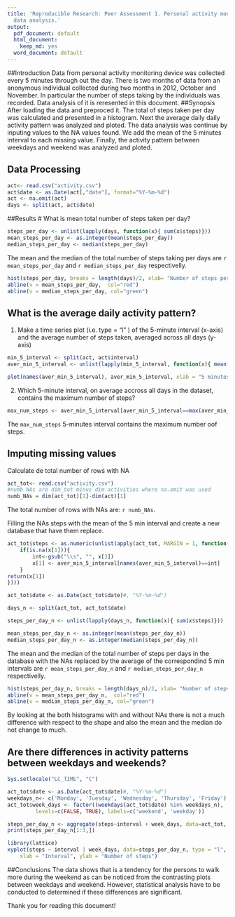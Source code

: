 ```yaml
---
title: 'Reproducible Research: Peer Assessment 1. Personal activity monitoring device
  data analysis.'
output:
  pdf_document: default
  html_document:
    keep_md: yes
  word_document: default
---
```

##Introduction
Data from personal activity monitoring device was collected every 5 minutes through out the day. There is two months of data from an anonymous individual collected during two months in 2012,  October and November. In particular the number of steps taking by the individuals was recorded. Data analysis of it is reresented in this document.
##Synopsis
After loading the data and preproced it. The total of steps taken per day was calculated and presented in a histogram. Next the average daily daily activity pattern was analyzed and ploted. The data analysis was continue by inputing values to the NA values found. We add the mean of the 5 minutes interval to each missing value. Finally, the activity pattern between weekdays and weekend was analyzed and ploted.

## Data Processing
```r
act<- read.csv("activity.csv")
act$date <- as.Date(act[,"date"], format="%Y-%m-%d")
act <- na.omit(act)
days <- split(act, act$date)

```

##Results
# What is mean total number of steps taken per day?
```r
steps_per_day <- unlist(lapply(days, function(x){ sum(x$steps)}))
mean_steps_per_day <- as.integer(mean(steps_per_day))
median_steps_per_day <- median(steps_per_day)
```

The mean and the median of the total number of steps taking per days are `r mean_steps_per_day` and `r median_steps_per_day` respectivelly.

```r
hist(steps_per_day, breaks = length(days)/2, xlab= "Number of steps per day", col = "blue", main = "Histogram of the steps per day")
abline(v = mean_steps_per_day,  col="red")
abline(v = median_steps_per_day, col="green")
```


## What is the average daily activity pattern?
1. Make a time series plot (i.e. type = "l" ) of the 5-minute interval (x-axis) and the average number of steps taken, averaged across all days (y-axis)
```r
min_5_interval <- split(act, act$interval)
aver_min_5_interval <- unlist(lapply(min_5_interval, function(x){ mean(x$steps)}))

```

```r
plot(names(aver_min_5_interval), aver_min_5_interval, xlab = "5 minutes interval", ylab="Average number of steps", type= "l",  col = "blue", main = "Averaged of steps taking every 5 min across all days ")
```
2. Which 5-minute interval, on average accross all days in the dataset, contains the maximum number of steps?
```r
max_num_steps <- aver_min_5_interval[aver_min_5_interval==max(aver_min_5_interval)]
```
The `max_num_steps` 5-minutes interval contains the maximum number oof steps. 

## Imputing missing values
Calculate de total number of rows with NA

```r
act_tot<- read.csv("activity.csv")
#numb NAs are dim_tot minus dim activities where na.omit was used
numb_NAs = dim(act_tot)[1]-dim(act)[1]
```

The total number of rows with NAs are: `r numb_NAs`.

Filling the NAs steps with the mean of the 5 min interval and create a new database that have them replace.

```r
act_tot$steps <- as.numeric(unlist(apply(act_tot, MARGIN = 1, function(x){
    if(is.na(x[1])){
        int<-gsub("\\s", "", x[3])
        x[1] <- aver_min_5_interval[names(aver_min_5_interval)==int]
    }
return(x[1])
})))
```

```r

act_tot$date <- as.Date(act_tot$date)#, "%Y-%m-%d")

days_n <- split(act_tot, act_tot$date)

steps_per_day_n <- unlist(lapply(days_n, function(x){ sum(x$steps)}))

mean_steps_per_day_n <- as.integer(mean(steps_per_day_n))
median_steps_per_day_n <- as.integer(median(steps_per_day_n))
```

The mean and the median of the total number of steps per days in the database with the NAs replaced by the average of the correspondind 5 min intervals are `r mean_steps_per_day_n` and `r median_steps_per_day_n` respectivelly.

```r
hist(steps_per_day_n, breaks = length(days_n)/2, xlab= "Number of steps per day", col = "blue", main = "Histogram of the steps per day with NAs replaced by mean of 5 min interval")
abline(v = mean_steps_per_day_n,  col="red")
abline(v = median_steps_per_day_n, col="green")
```

By looking at the both histograms with and without NAs there is not a much difference with respect to the shape and also the mean and the median do not change to much.

## Are there differences in activity patterns between weekdays and weekends?

```r
Sys.setlocale("LC_TIME", "C")

act_tot$date <- as.Date(act_tot$date)#, "%Y-%m-%d")
weekdays_n<- c('Monday', 'Tuesday', 'Wednesday', 'Thursday', 'Friday')
act_tot$week_days <- factor((weekdays(act_tot$date) %in% weekdays_n), 
         levels=c(FALSE, TRUE), labels=c('weekend', 'weekday'))
```

```r
steps_per_day_n <- aggregate(steps~interval + week_days, data=act_tot, mean)
print(steps_per_day_n[1:3,])

```

```r
library(lattice)
xyplot(steps ~ interval | week_days, data=steps_per_day_n, type = "l", layout = c(1, 2), 
    xlab = "Interval", ylab = "Number of steps")
```

##Conclusions
The data shows that is a tendency for the persons to walk more during the weekend as can be noticed from the contrasting plots between weekdays and weekend. However, statistical analysis have to be conducted to determined if these differences are significant.

Thank you for reading this document!
